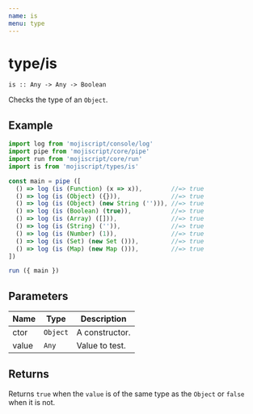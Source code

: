 ```yaml
---
name: is
menu: type
---
```


# type/is

`is :: Any -> Any -> Boolean`

Checks the type of an `Object`.

## Example

```javascript
import log from 'mojiscript/console/log'
import pipe from 'mojiscript/core/pipe'
import run from 'mojiscript/core/run'
import is from 'mojiscript/types/is'

const main = pipe ([
  () => log (is (Function) (x => x)),        //=> true
  () => log (is (Object) ({})),              //=> true
  () => log (is (Object) (new String (''))), //=> true
  () => log (is (Boolean) (true)),           //=> true
  () => log (is (Array) ([])),               //=> true
  () => log (is (String) ('')),              //=> true
  () => log (is (Number) (1)),               //=> true
  () => log (is (Set) (new Set ())),         //=> true
  () => log (is (Map) (new Map ())),         //=> true
])

run ({ main })
```

## Parameters

| Name | Type | Description |
| ---- | ---- | ----------- |
| ctor | `Object`  | A constructor. |
| value | `Any`  | Value to test. |

## Returns

Returns `true` when the `value` is of the same type as the `Object` or `false` when it is not.
